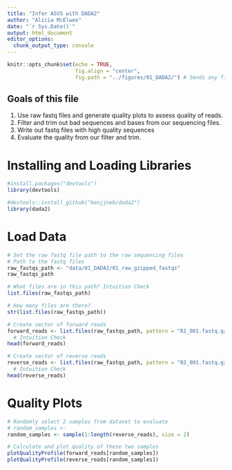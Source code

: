```yaml
---
title: "Infer ASVS with DADA2"
author: "Alicia McElwee"
date: "`r Sys.Date()`"
output: html_document
editor_options: 
  chunk_output_type: console
---
```


```r
knitr::opts_chunk$set(echo = TRUE,
                      fig.align = "center",
                      fig.path = "../figures/01_DADA2/") # Sends any figure output to this folder
```

## Goals of this file

1. Use raw fastq files and generate quality plots to assess quality of reads.
2. Filter and trim out bad sequences and bases from our sequencing files.
3. Write out fastq files with high quality sequences
4. Evaluate the quality from our filter and trim.

# Installing and Loading Libraries

```r

#install.packages("devtools")
library(devtools)

#devtools::install_github("benjjneb/dada2")
library(dada2)

```


# Load Data

```r
# Set the raw fastq file path to the raw sequencing files
# Path to the fastq files
raw_fastqs_path <- "data/01_DADA2/01_raw_gzipped_fastqs"
raw_fastqs_path

# What files are in this path? Intuition Check
list.files(raw_fastqs_path)

# How many files are there?
str(list.files(raw_fastqs_path))

# Create vector of forward reads
forward_reads <- list.files(raw_fastqs_path, pattern = "R1_001.fastq.gz", full.names = TRUE)
  # Intuition Check
head(forward_reads)

# Create vector of reverse reads
reverse_reads <- list.files(raw_fastqs_path, pattern = "R2_001.fastq.gz", full.names = TRUE)
  # Intuition Check
head(reverse_reads)
```


# Quality Plots
```r
# Randomly select 2 samples from dataset to evaluate
# random_samples <-
random_samples <- sample(1:length(reverse_reads), size = 2)

# Calculate and plot quality of these two samples
plotQualityProfile(forward_reads[random_samples])
plotQualityProfile(reverse_reads[random_samples])
```




